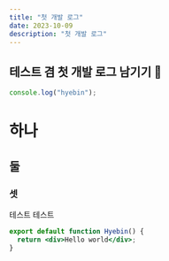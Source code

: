 ```yaml
---
title: "첫 개발 로그"
date: 2023-10-09
description: "첫 개발 로그"
---
```


## 테스트 겸 첫 개발 로그 남기기 🐾

```jsx
console.log("hyebin");
```

# 하나

## 둘

### 셋

테스트 테스트

```jsx
export default function Hyebin() {
  return <div>Hello world</div>;
}
```
